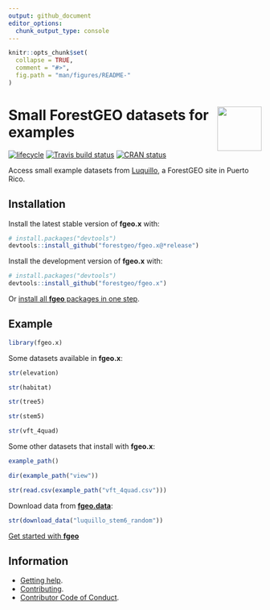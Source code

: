 ```yaml
---
output: github_document 
editor_options: 
  chunk_output_type: console
---
```

<!-- README.md is generated from README.Rmd. Please edit that file -->

```r
knitr::opts_chunk$set(
  collapse = TRUE,
  comment = "#>",
  fig.path = "man/figures/README-"
)
```

# <img src="https://i.imgur.com/vTLlhbp.png" align="right" height=88 /> Small ForestGEO datasets for examples

[![lifecycle](https://img.shields.io/badge/lifecycle-experimental-orange.svg)](https://www.tidyverse.org/lifecycle/#experimental)
[![Travis build status](https://travis-ci.org/forestgeo/fgeo.x.svg?branch=master)](https://travis-ci.org/forestgeo/fgeo.x)
[![CRAN status](https://www.r-pkg.org/badges/version/fgeo.x)](https://cran.r-project.org/package=fgeo.x)

Access small example datasets from [Luquillo](https://forestgeo.si.edu/sites/north-america/luquillo), a ForestGEO site in Puerto Rico.

## Installation

Install the latest stable version of **fgeo.x** with:

```R
# install.packages("devtools")
devtools::install_github("forestgeo/fgeo.x@*release")
```

Install the development version of **fgeo.x** with:

```R
# install.packages("devtools")
devtools::install_github("forestgeo/fgeo.x")
```

Or [install all **fgeo** packages in one step](https://forestgeo.github.io/fgeo/index.html#installation).

## Example

```r
library(fgeo.x)
```

Some datasets available in __fgeo.x__:

```r
str(elevation)

str(habitat)

str(tree5)

str(stem5)

str(vft_4quad)
```

Some other datasets that install with __fgeo.x__:

```r
example_path()

dir(example_path("view"))

str(read.csv(example_path("vft_4quad.csv")))
```

Download data from [__fgeo.data__](https://forestgeo.github.io/fgeo.data/):

```r
str(download_data("luquillo_stem6_random"))
```

[Get started with __fgeo__](https://forestgeo.github.io/fgeo/)

## Information

* [Getting help](SUPPORT.md).
* [Contributing](CONTRIBUTING.md).
* [Contributor Code of Conduct](CODE_OF_CONDUCT.md).

